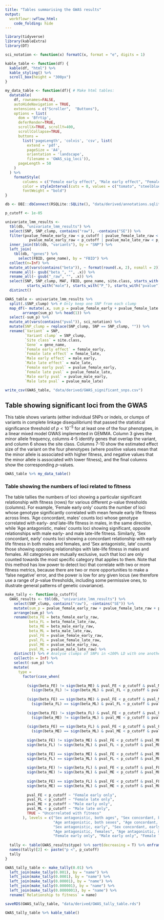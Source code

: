 ```yaml
---
title: "Tables summarising the GWAS results"
output: 
  workflowr::wflow_html:
    code_folding: hide 
---
```


```r
library(tidyverse)
library(kableExtra)
library(DT)

sci_notation <- function(x) formatC(x, format = "e", digits = 1)

kable_table <- function(df) {
  kable(df, "html") %>%
  kable_styling() %>%
  scroll_box(height = "300px")
}

my_data_table <- function(df){ # Make html tables:
  datatable(
    df, rownames=FALSE,
    autoHideNavigation = TRUE,
    extensions = c("Scroller",  "Buttons"),
    options = list(
      dom = 'Bfrtip',
      deferRender=TRUE,
      scrollX=TRUE, scrollY=400,
      scrollCollapse=TRUE,
      buttons = 
        list('pageLength', 'colvis', 'csv', list(
          extend = 'pdf',
          pageSize = 'A4',
          orientation = 'landscape',
          filename = 'GWAS_sig_loci')),
      pageLength = 50
    )
  ) %>%
    formatStyle(
        columns = c("Female early effect", "Male early effect", "Female late effect", "Male late effect"), 
        color = styleInterval(cuts = 0, values = c("tomato", "steelblue")),
        fontWeight = "bold")
}

db <- DBI::dbConnect(RSQLite::SQLite(), "data/derived/annotations.sqlite3")

p_cutoff <- 1e-05

univariate_lmm_results <- 
  tbl(db, "univariate_lmm_results") %>%
  select(SNP, SNP_clump, contains("raw"), -contains("SE")) %>% 
  filter(pvalue_female_early_raw < p_cutoff | pvalue_female_late_raw < p_cutoff | 
           pvalue_male_early_raw < p_cutoff | pvalue_male_late_raw < p_cutoff) %>% 
  inner_join(tbl(db, "variants"), by = "SNP") %>%
  left_join(
    tbl(db, "genes") %>% 
      select(FBID, gene_name), by = "FBID") %>%
  collect(n=Inf) %>%
  mutate_at(vars(contains("beta")), ~ format(round(.x, 2), nsmall = 2)) %>% 
  rename_all(~ gsub("beta_", "", .x)) %>%
  rename_all(~ gsub("_raw", "", .x)) %>%
  select(SNP, SNP_clump, MAF, FBID, gene_name, site.class, starts_with("female"), 
          starts_with("male"), starts_with("P_"), starts_with("pvalue")) %>%
  distinct()

GWAS_table <- univariate_lmm_results %>% 
  split(.$SNP_clump) %>% # Only keep one SNP from each clump
  map_df(~ mutate(.x, sum_p = pvalue_female_early + pvalue_female_late + pvalue_male_early + pvalue_male_late) %>% 
        arrange(sum_p) %>% head(1)) %>% 
  select(-sum_p) %>% 
  mutate_at(vars(contains("pval")), sci_notation) %>% 
  mutate(SNP_clump = replace(SNP_clump, SNP == SNP_clump, "")) %>% 
  rename(`Variant` = SNP,
         `Variant clump` = SNP_clump,
         `Site class` = site.class,
         `Gene` = gene_name, 
         `Female early effect` = female_early,
         `Female late effect` = female_late,
         `Male early effect` = male_early,
         `Male late effect` = male_late,
         `Female early pval` = pvalue_female_early,
         `Female late pval` = pvalue_female_late,
         `Male early pval` = pvalue_male_early,
         `Male late pval` = pvalue_male_late) 

write_csv(GWAS_table, "data/derived/GWAS_significant_snps.csv")
```

## Table showing significant loci from the GWAS

This table shows variants (either individual SNPs or indels, or clumps of variants in complete linkage disequilibrium) that passed the statistical significance threshold of $p < 10^{-5}$ for at least one of the four phenotypes, in a linear mixed model GWAS implemented in GEMMA. Column 3 gives the minor allele frequency, columns 4-5 identify genes that overlap the variant, and column 6 shows the site class. Columns 7-10 show the estimated effect size of the variant on the four phenotypes (where positive values mean that the minor allele is associated with higher fitness, and negative values that the minor allele is associated with lower fitness), and the final columns show the corresponding $p$-values.

```r
GWAS_table %>% my_data_table()
```

### Table showing the numbers of loci related to fitness
The table tallies the numbers of loci showing a particular significant relationship with fitness (rows) for various different $p$-value thresholds (columns). For example, 'Female early only' counts the number of loci whose genotype significantly correlated with mean female early life fitness across lines. 'Age concordant, males' counts loci whose genotype correlated with early- _and_ late-life fitness in males, in the same direction, while 'Age antagonistic, males' counts loci showing significant, opposite relationships with male early- and male late-life fitness. Similarly, 'Sex concordant, early' counts loci showing a concordant relationship with early life fitness in both males and females, and 'Sex antagonistic, late' counts those showing opposing relationships with late-life fitness in males and females. All categories are mutually exclusive, such that loci are only counted towards the most specific category that applies to them. Note that this method has low power to detect loci that correlate with two or more fitness metrics, because there are two or more opportunities to make a 'false negative' error, and the power is low for any given locus (we therefore use a range of $p$-value thresholds, including some permissive ones, to illustrate general patterns of genetic covariance).

```r
make_tally <- function(p_cutoff){
  GWAS_results <- tbl(db, "univariate_lmm_results") %>%
    select(SNP_clump, contains("raw"), -contains("SE")) %>% 
    mutate(sum_p = pvalue_female_early_raw + pvalue_female_late_raw + pvalue_male_early_raw + pvalue_male_late_raw) %>% 
    arrange(sum_p) %>% 
    rename(beta_FE = beta_female_early_raw, 
           beta_FL = beta_female_late_raw,
           beta_ME = beta_male_early_raw, 
           beta_ML = beta_male_late_raw,
           pval_FE = pvalue_female_early_raw, 
           pval_FL = pvalue_female_late_raw,
           pval_ME = pvalue_male_early_raw, 
           pval_ML = pvalue_male_late_raw) %>% 
    distinct() %>% # Analyse clumps of SNPs in <100% LD with one another
    collect(n = Inf) %>% 
    select(-sum_p) %>% 
    mutate(
      type = 
        factor(case_when(
          
          (sign(beta_FE) != sign(beta_ME) & pval_FE < p_cutoff & pval_ME < p_cutoff) & 
            (sign(beta_FL) != sign(beta_ML) & pval_FL < p_cutoff & pval_ML < p_cutoff) ~ "Sex antagonistic, both ages",
          
          (sign(beta_FE) == sign(beta_ME) & pval_FE < p_cutoff & pval_ME < p_cutoff) & 
            (sign(beta_FL) == sign(beta_ML) & pval_FL < p_cutoff & pval_ML < p_cutoff) ~ "Sex concordant, both ages",
          
          (sign(beta_FE) != sign(beta_FL) & pval_FE < p_cutoff & pval_FL < p_cutoff) & 
            (sign(beta_ME) != sign(beta_ML) & pval_ME < p_cutoff & pval_ML < p_cutoff) ~ "Age antagonistic, both sexes",
          
          (sign(beta_FE) == sign(beta_FL) & pval_FE < p_cutoff & pval_FL < p_cutoff) &
            (sign(beta_ME) == sign(beta_ML) & pval_ME < p_cutoff & pval_ML < p_cutoff) ~ "Age concordant, both sexes",
          
          sign(beta_FE) != sign(beta_ME) & pval_FE < p_cutoff & pval_ME < p_cutoff ~ "Sex antagonistic, early",
          sign(beta_FL) != sign(beta_ML) & pval_FL < p_cutoff & pval_ML < p_cutoff ~ "Sex antagonistic, late",
          
          sign(beta_FE) == sign(beta_ME) & pval_FE < p_cutoff & pval_ME < p_cutoff ~ "Sex concordant, early",
          sign(beta_FL) == sign(beta_ML) & pval_FL < p_cutoff & pval_ML < p_cutoff ~ "Sex concordant, late",
          
          sign(beta_FE) != sign(beta_FL) & pval_FE < p_cutoff & pval_FL < p_cutoff ~ "Age antagonistic, females",
          sign(beta_ME) != sign(beta_ML) & pval_ME < p_cutoff & pval_ML < p_cutoff ~ "Age antagonistic, males",
          
          sign(beta_FE) == sign(beta_FL) & pval_FE < p_cutoff & pval_FL < p_cutoff ~ "Age concordant, females",
          sign(beta_ME) == sign(beta_ML) & pval_ME < p_cutoff & pval_ML < p_cutoff ~ "Age concordant, males",
          
          pval_FE < p_cutoff ~ "Female early only",
          pval_FL < p_cutoff ~ "Female late only",
          pval_ME < p_cutoff ~ "Male early only",
          pval_ML < p_cutoff ~ "Male late only",
          TRUE ~ "Uncorrelated with fitness"
        ), levels = c("Sex antagonistic, both ages", "Sex concordant, both ages", 
                      "Age antagonistic, both sexes", "Age concordant, both sexes",
                      "Sex antagonistic, early", "Sex concordant, early", "Sex antagonistic, late", "Sex concordant, late",
                      "Age antagonistic, females", "Age antagonistic, males", "Age concordant, females", "Age concordant, males",
                      "Female early only", "Male early only", "Female late only", "Male late only", "Uncorrelated with fitness")))
  
  tally <- table(GWAS_results$type) %>% sort(decreasing = T) %>% enframe()
  names(tally)[2] <- paste("p <", p_cutoff)
  tally
}

GWAS_tally_table <- make_tally(0.01) %>% 
  left_join(make_tally(0.001), by = "name") %>% 
  left_join(make_tally(0.0001), by = "name") %>% 
  left_join(make_tally(0.00001), by = "name") %>% 
  left_join(make_tally(0.000001), by = "name") %>% 
  left_join(make_tally(0.0000001), by = "name") %>% 
  rename(`Relationship to fitness` = name)

saveRDS(GWAS_tally_table, "data/derived/GWAS_tally_table.rds")

GWAS_tally_table %>% kable_table()
```


